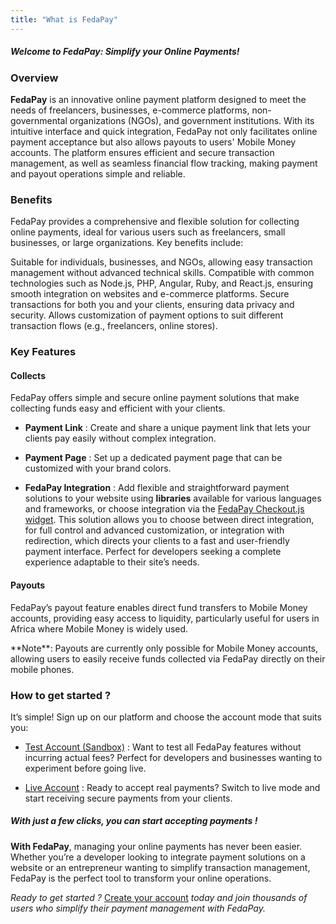 ```yaml
---
title: "What is FedaPay"
---
```


##### ***Welcome to FedaPay: Simplify your Online Payments!***

### Overview

**FedaPay** is an innovative online payment platform designed to meet the needs of freelancers, businesses, e-commerce platforms, non-governmental organizations (NGOs), and government institutions. With its intuitive interface and quick integration, FedaPay not only facilitates online payment acceptance but also allows payouts to users' Mobile Money accounts. The platform ensures efficient and secure transaction management, as well as seamless financial flow tracking, making payment and payout operations simple and reliable.

### Benefits

FedaPay provides a comprehensive and flexible solution for collecting online payments, ideal for various users such as freelancers, small businesses, or large organizations. Key benefits include:

<CardGroup cols={2}>
  <Card title="Accessibility">
    Suitable for individuals, businesses, and NGOs, allowing easy transaction management without advanced technical skills.
  </Card>

  <Card title="Simplified Integration">
    Compatible with common technologies such as Node.js, PHP, Angular, Ruby, and React.js, ensuring smooth integration on websites and e-commerce platforms.
  </Card>

  <Card title="Security">
    Secure transactions for both you and your clients, ensuring data privacy and security.
  </Card>

  <Card title="Flexibility">
    Allows customization of payment options to suit different transaction flows (e.g., freelancers, online stores).
  </Card>
</CardGroup>

### Key Features

#### Collects

FedaPay offers simple and secure online payment solutions that make collecting funds easy and efficient with your clients.

* **Payment Link** : Create and share a unique payment link that lets your clients pay easily without complex integration.

* **Payment Page** : Set up a dedicated payment page that can be customized with your brand colors.

* **FedaPay Integration** : Add flexible and straightforward payment solutions to your website using **libraries** available for various languages and frameworks, or choose integration via the [FedaPay Checkout.js widget](https://docs.fedapay.com/introduction/en/checkoutjs-en). This solution allows you to choose between direct integration, for full control and advanced customization, or integration with redirection, which directs your clients to a fast and user-friendly payment interface. Perfect for developers seeking a complete experience adaptable to their site’s needs.

#### Payouts

FedaPay’s payout feature enables direct fund transfers to Mobile Money accounts, providing easy access to liquidity, particularly useful for users in Africa where Mobile Money is widely used.

<Note>
  **Note**: Payouts are currently only possible for Mobile Money accounts, allowing users to easily receive funds collected via FedaPay directly on their mobile phones.
</Note>

### How to get started ?

It’s simple! Sign up on our platform and choose the account mode that suits you:

* [Test Account (Sandbox)](https://sandbox.fedapay.com) : Want to test all FedaPay features without incurring actual fees? Perfect for developers and businesses wanting to experiment before going live.

* [Live Account](https://live.fedapay.com) : Ready to accept real payments? Switch to live mode and start receiving secure payments from your clients.

##### ***With just a few clicks, you can start accepting payments !***

**With FedaPay**, managing your online payments has never been easier. Whether you’re a developer looking to integrate payment solutions on a website or an entrepreneur wanting to simplify transaction management, FedaPay is the perfect tool to transform your online operations.

*Ready to get started ?* [Create your account](https://www.fedapay.com) *today and join thousands of users who simplify their payment management with FedaPay.*